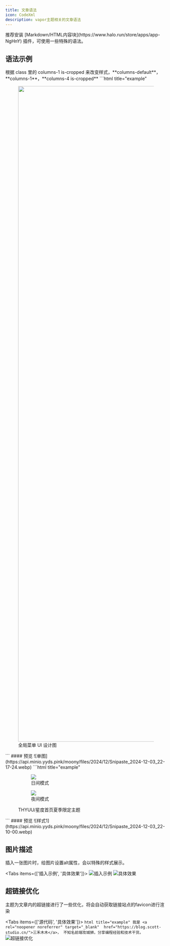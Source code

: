 ```yaml
---
title: 文章语法
icon: CodeXml
description: vapor主题相关的文章语法
---
```


<Callout title="推荐插件">
  推荐安装 [Markdown/HTML内容块](https://www.halo.run/store/apps/app-NgHnY) 插件，可使用一些特殊的语法。
</Callout>

## 语法示例

<Callout title="提示">
  根据 class 里的 columns-1 is-cropped 来改变样式，**columns-default**，**columns-1**，**columns-4 is-cropped**
</Callout>
<Tabs items={['单图', '轮播图']}>
  <Tab value="单图">
		```html title="example"
  <figure class="wp-block-image fade-before">
          <img fetchpriority="high" decoding="async" width="3680" height="2047"
            src="https://api.minio.yyds.pink/moony/files/2024/08/123161646.webp" alt="" class="wp-image-1"
            data-fancybox="gallery">
          <figcaption class="wp-element-caption">全局菜单 UI 设计图</figcaption>
  </figure>
		```
    #### 预览
    ![单图](https://api.minio.yyds.pink/moony/files/2024/12/Snipaste_2024-12-03_22-17-24.webp)
	</Tab>
  <Tab value="轮播图">
    ```html title="example"
    <figure class="wp-block-gallery has-nested-images columns-1 is-cropped">
      <figure class="wp-block-image size-large">
          <img src="https://api.minio.yyds.pink/moony/webp/2024/05/6634b3eb4bf78.webp" class="wp-image-1">
          <figcaption class="wp-element-caption">日间模式</figcaption>
      </figure>
      <figure class="wp-block-image size-large">
          <img src="https://api.minio.yyds.pink/moony/webp/2024/05/6634b3eb42510.webp" class="wp-image-2">
          <figcaption class="wp-element-caption">夜间模式</figcaption>
      </figure>
      <figcaption class="blocks-gallery-caption wp-element-caption">THYUU/星度首页夏季限定主题</figcaption>
    </figure>
    ```
    #### 预览
    ![样式1](https://api.minio.yyds.pink/moony/files/2024/12/Snipaste_2024-12-03_22-10-00.webp)
  </Tab>
</Tabs>

## 图片描述

插入一张图片时，给图片设置alt属性，会以特殊的样式展示。

<Tabs items={['插入示例', '具体效果']}>
  <Tab value="插入示例">
    ![插入示例](/imgs/1754826734573.webp)
	</Tab>
  <Tab value="具体效果">
    ![具体效果](/imgs/1754826743089.webp)
  </Tab>
</Tabs>

## 超链接优化

主题为文章内的超链接进行了一些优化，将会自动获取链接站点的favicon进行渲染

<Tabs items={['源代码', '具体效果']}>
  <Tab value="源代码">
    ```html title="example"
    我是 <a rel="noopener noreferrer" target="_blank" 
    href="https://blog.scott-studio.cn/">三禾木木</a>，
    不知名前端攻城狮，分享编程经验和技术干货。
    ```
	</Tab>
  <Tab value="具体效果">
    ![超链接优化](/imgs/1754827430952.webp)
  </Tab>
</Tabs>

